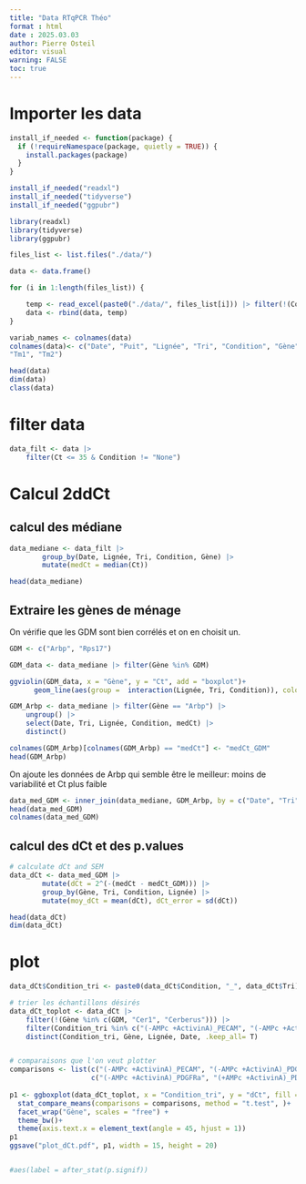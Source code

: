 ```yaml
---
title: "Data RTqPCR Théo"
format : html
date : 2025.03.03
author: Pierre Osteil
editor: visual
warning: FALSE
toc: true
---
```


# Importer les data
```r
install_if_needed <- function(package) {
  if (!requireNamespace(package, quietly = TRUE)) {
    install.packages(package)
  }
}

install_if_needed("readxl")
install_if_needed("tidyverse")
install_if_needed("ggpubr")

library(readxl)
library(tidyverse)
library(ggpubr)

files_list <- list.files("./data/")

data <- data.frame()

for (i in 1:length(files_list)) {

    temp <- read_excel(paste0("./data/", files_list[i])) |> filter(!(Condition == "Water"))
    data <- rbind(data, temp)
}

variab_names <- colnames(data)
colnames(data)<- c("Date", "Puit", "Lignée", "Tri", "Condition", "Gène", "Ct", 
"Tm1", "Tm2")

head(data)
dim(data)
class(data)
```
# filter data

```r
data_filt <- data |> 
    filter(Ct <= 35 & Condition != "None")

```

# Calcul 2ddCt
## calcul des médiane

```r

data_mediane <- data_filt |> 
        group_by(Date, Lignée, Tri, Condition, Gène) |> 
        mutate(medCt = median(Ct))

head(data_mediane)

```

## Extraire les gènes de ménage
On vérifie que les GDM sont bien corrélés et on en choisit un. 
```r
GDM <- c("Arbp", "Rps17")

GDM_data <- data_mediane |> filter(Gène %in% GDM)

ggviolin(GDM_data, x = "Gène", y = "Ct", add = "boxplot")+
      geom_line(aes(group =  interaction(Lignée, Tri, Condition)), color = "black", size = 0.1)

GDM_Arbp <- data_mediane |> filter(Gène == "Arbp") |> 
    ungroup() |>
    select(Date, Tri, Lignée, Condition, medCt) |>
    distinct()

colnames(GDM_Arbp)[colnames(GDM_Arbp) == "medCt"] <- "medCt_GDM"
head(GDM_Arbp)
```

On ajoute les données de Arbp qui semble être le meilleur: moins de variabilité et Ct plus faible
```r

data_med_GDM <- inner_join(data_mediane, GDM_Arbp, by = c("Date", "Tri", "Lignée", "Condition"))
head(data_med_GDM)
colnames(data_med_GDM)

```

## calcul des dCt et des p.values

```r
# calculate dCt and SEM
data_dCt <- data_med_GDM |> 
        mutate(dCt = 2^(-(medCt - medCt_GDM))) |>
        group_by(Gène, Tri, Condition, Lignée) |>
        mutate(moy_dCt = mean(dCt), dCt_error = sd(dCt))

head(data_dCt)
dim(data_dCt)
```


# plot
```r
data_dCt$Condition_tri <- paste0(data_dCt$Condition, "_", data_dCt$Tri)

# trier les échantillons désirés
data_dCt_toplot <- data_dCt |> 
    filter(!(Gène %in% c(GDM, "Cer1", "Cerberus"))) |>
    filter(Condition_tri %in% c("(-AMPc +ActivinA)_PECAM", "(-AMPc +ActivinA)_PDGFRa")) |> 
    distinct(Condition_tri, Gène, Lignée, Date, .keep_all= T)


# comparaisons que l'on veut plotter
comparisons <- list(c("(-AMPc +ActivinA)_PECAM", "(-AMPc +ActivinA)_PDGFRa"),
                    c("(-AMPc +ActivinA)_PDGFRa", "(+AMPc +ActivinA)_PDGFRa"))
 
p1 <- ggboxplot(data_dCt_toplot, x = "Condition_tri", y = "dCt", fill = "Condition_tri", add= c("mean_sd", "jitter"))+ 
  stat_compare_means(comparisons = comparisons, method = "t.test", )+
  facet_wrap("Gène", scales = "free") + 
  theme_bw()+
  theme(axis.text.x = element_text(angle = 45, hjust = 1))
p1
ggsave("plot_dCt.pdf", p1, width = 15, height = 20)


#aes(label = after_stat(p.signif))
```
